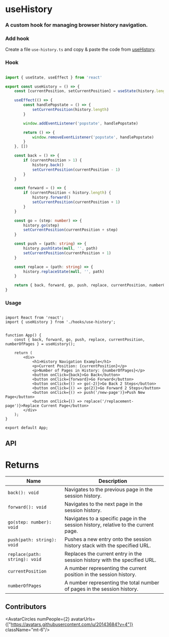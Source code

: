 
# useHistory

<h3 className="mt-4 text-xl font-normal text-gray-400">A custom hook for managing browser history navigation.</h3>


### Add hook

Create a file `use-history.ts` and copy & paste the code from [useHistory](/hooks/use-history#hook).


### Hook

```ts copy

import { useState, useEffect } from 'react'

export const useHistory = () => {
    const [currentPosition, setCurrentPosition] = useState(history.length)

    useEffect(() => {
        const handlePopstate = () => {
            setCurrentPosition(history.length)
        }

        window.addEventListener('popstate', handlePopstate)

        return () => {
            window.removeEventListener('popstate', handlePopstate)
        }
    }, [])

    const back = () => {
        if (currentPosition > 1) {
            history.back()
            setCurrentPosition(currentPosition - 1)
        }
    }

    const forward = () => {
        if (currentPosition < history.length) {
            history.forward()
            setCurrentPosition(currentPosition + 1)
        }
    }

    const go = (step: number) => {
        history.go(step)
        setCurrentPosition(currentPosition + step)
    }

    const push = (path: string) => {
        history.pushState(null, '', path)
        setCurrentPosition(currentPosition + 1)
    }

    const replace = (path: string) => {
        history.replaceState(null, '', path)
    }

    return { back, forward, go, push, replace, currentPosition, numberOfPages: history.length }
}


```

### Usage

```tsx {3,7} copy

import React from 'react';
import { useHistory } from './hooks/use-history';


function App() {
    const { back, forward, go, push, replace, currentPosition, numberOfPages } = useHistory();

    return (
        <div>
            <h1>History Navigation Example</h1>
            <p>Current Position: {currentPosition}</p>
            <p>Number of Pages in History: {numberOfPages}</p>
            <button onClick={back}>Go Back</button>
            <button onClick={forward}>Go Forward</button>
            <button onClick={() => go(-2)}>Go Back 2 Steps</button>
            <button onClick={() => go(2)}>Go Forward 2 Steps</button>
            <button onClick={() => push('/new-page')}>Push New Page</button>
            <button onClick={() => replace('/replacement-page')}>Replace Current Page</button>
        </div>
    );
}

export default App;

```


## API

<h1 className='text-xl font-medium mt-6'>Returns</h1>

| Name                                                                    | Description                                                                 |
|---------------------------------------------------------------------------|-----------------------------------------------------------------------------|
| `back(): void`                             | Navigates to the previous page in the session history.                      |
| `forward(): void`                         | Navigates to the next page in the session history.                          |
| `go(step: number): void`                    | Navigates to a specific page in the session history, relative to the current page. |
| `push(path: string): void`                   | Pushes a new entry onto the session history stack with the specified URL.   |
| `replace(path: string): void`               | Replaces the current entry in the session history with the specified URL.   |
| `currentPosition`                         | A number representing the current position in the session history.          |
| `numberOfPages`                             | A number representing the total number of pages in the session history.     |


## Contributors

<AvatarCircles numPeople={2} avatarUrls={["https://avatars.githubusercontent.com/u/20143684?v=4"]}  className="mt-6"/>